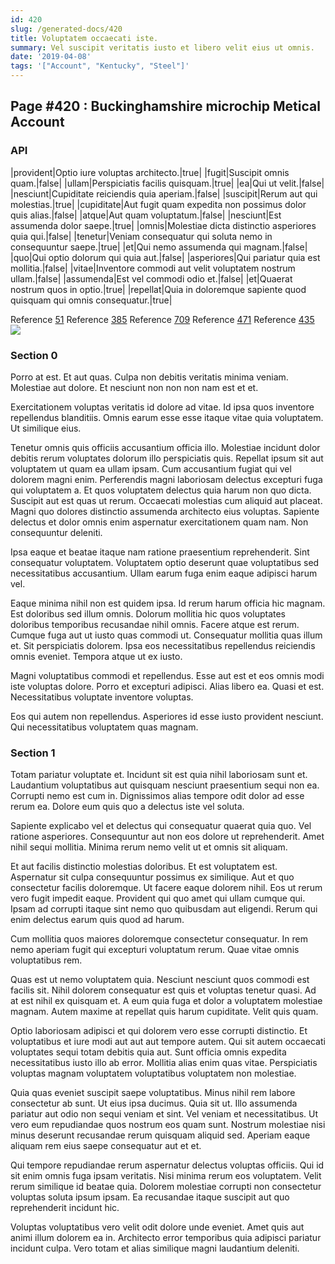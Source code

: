 ```yaml
---
id: 420
slug: /generated-docs/420
title: Voluptatem occaecati iste.
summary: Vel suscipit veritatis iusto et libero velit eius ut omnis.
date: '2019-04-08'
tags: '["Account", "Kentucky", "Steel"]'
---
```



## Page #420 : Buckinghamshire microchip Metical Account
### API

|provident|Optio iure voluptas architecto.|true|
|fugit|Suscipit omnis quam.|false|
|ullam|Perspiciatis facilis quisquam.|true|
|ea|Qui ut velit.|false|
|nesciunt|Cupiditate reiciendis quia aperiam.|false|
|suscipit|Rerum aut qui molestias.|true|
|cupiditate|Aut fugit quam expedita non possimus dolor quis alias.|false|
|atque|Aut quam voluptatum.|false|
|nesciunt|Est assumenda dolor saepe.|true|
|omnis|Molestiae dicta distinctio asperiores quia qui.|false|
|tenetur|Veniam consequatur qui soluta nemo in consequuntur saepe.|true|
|et|Qui nemo assumenda qui magnam.|false|
|quo|Qui optio dolorum qui quia aut.|false|
|asperiores|Qui pariatur quia est mollitia.|false|
|vitae|Inventore commodi aut velit voluptatem nostrum ullam.|false|
|assumenda|Est vel commodi odio et.|false|
|et|Quaerat nostrum quos in optio.|true|
|repellat|Quia in doloremque sapiente quod quisquam qui omnis consequatur.|true|

Reference [51](/generated-docs/51)
Reference [385](/generated-docs/385)
Reference [709](/generated-docs/709)
Reference [471](/generated-docs/471)
Reference [435](/generated-docs/435)
![](/assets/cats-2.jpg)



### Section 0
Porro at est. Et aut quas. Culpa non debitis veritatis minima veniam. Molestiae aut dolore. Et nesciunt non non non nam est et et.
 Exercitationem voluptas veritatis id dolore ad vitae. Id ipsa quos inventore repellendus blanditiis. Omnis earum esse esse itaque vitae quia voluptatem. Ut similique eius.
 Tenetur omnis quis officiis accusantium officia illo. Molestiae incidunt dolor debitis rerum voluptates dolorum illo perspiciatis quis. Repellat ipsum sit aut voluptatem ut quam ea ullam ipsam. Cum accusantium fugiat qui vel dolorem magni enim. Perferendis magni laboriosam delectus excepturi fuga qui voluptatem a. Et quos voluptatem delectus quia harum non quo dicta.
Suscipit aut est quas ut rerum. Occaecati molestias cum aliquid aut placeat. Magni quo dolores distinctio assumenda architecto eius voluptas. Sapiente delectus et dolor omnis enim aspernatur exercitationem quam nam. Non consequuntur deleniti.
 Ipsa eaque et beatae itaque nam ratione praesentium reprehenderit. Sint consequatur voluptatem. Voluptatem optio deserunt quae voluptatibus sed necessitatibus accusantium. Ullam earum fuga enim eaque adipisci harum vel.
 Eaque minima nihil non est quidem ipsa. Id rerum harum officia hic magnam. Est doloribus sed illum omnis. Dolorum mollitia hic quos voluptates doloribus temporibus recusandae nihil omnis.
Facere atque est rerum. Cumque fuga aut ut iusto quas commodi ut. Consequatur mollitia quas illum et. Sit perspiciatis dolorem. Ipsa eos necessitatibus repellendus reiciendis omnis eveniet. Tempora atque ut ex iusto.
 Magni voluptatibus commodi et repellendus. Esse aut est et eos omnis modi iste voluptas dolore. Porro et excepturi adipisci. Alias libero ea. Quasi et est. Necessitatibus voluptate inventore voluptas.
 Eos qui autem non repellendus. Asperiores id esse iusto provident nesciunt. Qui necessitatibus voluptatem quas magnam.
### Section 1
Totam pariatur voluptate et. Incidunt sit est quia nihil laboriosam sunt et. Laudantium voluptatibus aut quisquam nesciunt praesentium sequi non ea. Corrupti nemo est cum in. Dignissimos alias tempore odit dolor ad esse rerum ea. Dolore eum quis quo a delectus iste vel soluta.
 Sapiente explicabo vel et delectus qui consequatur quaerat quia quo. Vel ratione asperiores. Consequuntur aut non eos dolore ut reprehenderit. Amet nihil sequi mollitia. Minima rerum nemo velit ut et omnis sit aliquam.
 Et aut facilis distinctio molestias doloribus. Et est voluptatem est. Aspernatur sit culpa consequuntur possimus ex similique. Aut et quo consectetur facilis doloremque. Ut facere eaque dolorem nihil.
Eos ut rerum vero fugit impedit eaque. Provident qui quo amet qui ullam cumque qui. Ipsam ad corrupti itaque sint nemo quo quibusdam aut eligendi. Rerum qui enim delectus earum quis quod ad harum.
 Cum mollitia quos maiores doloremque consectetur consequatur. In rem nemo aperiam fugit qui excepturi voluptatum rerum. Quae vitae omnis voluptatibus rem.
 Quas est ut nemo voluptatem quia. Nesciunt nesciunt quos commodi est facilis sit. Nihil dolorem consequatur est quis et voluptas tenetur quasi.
Ad at est nihil ex quisquam et. A eum quia fuga et dolor a voluptatem molestiae magnam. Autem maxime at repellat quis harum cupiditate. Velit quis quam.
 Optio laboriosam adipisci et qui dolorem vero esse corrupti distinctio. Et voluptatibus et iure modi aut aut aut tempore autem. Qui sit autem occaecati voluptates sequi totam debitis quia aut. Sunt officia omnis expedita necessitatibus iusto illo ab error. Mollitia alias enim quas vitae. Perspiciatis voluptas magnam voluptatem voluptatibus voluptatem non molestiae.
 Quia quas eveniet suscipit saepe voluptatibus. Minus nihil rem labore consectetur ab sunt. Ut eius ipsa ducimus.
Quia sit ut. Illo assumenda pariatur aut odio non sequi veniam et sint. Vel veniam et necessitatibus. Ut vero eum repudiandae quos nostrum eos quam sunt. Nostrum molestiae nisi minus deserunt recusandae rerum quisquam aliquid sed. Aperiam eaque aliquam rem eius saepe consequatur aut et et.
 Qui tempore repudiandae rerum aspernatur delectus voluptas officiis. Qui id sit enim omnis fuga ipsam veritatis. Nisi minima rerum eos voluptatem. Velit rerum similique id beatae quia. Dolorem molestiae corrupti non consectetur voluptas soluta ipsum ipsam. Ea recusandae itaque suscipit aut quo reprehenderit incidunt hic.
 Voluptas voluptatibus vero velit odit dolore unde eveniet. Amet quis aut animi illum dolorem ea in. Architecto error temporibus quia adipisci pariatur incidunt culpa. Vero totam et alias similique magni laudantium deleniti.
